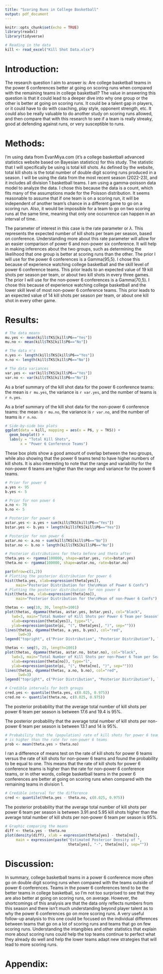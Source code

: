 ```yaml
---
title: "Scoring Runs in College Basketball"
output: pdf_document
---
```


```r
knitr::opts_chunk$set(echo = TRUE)
library(readxl)
library(tidyverse)

# Reading in the data
kill <- read_excel("Kill Shot Data.xlsx")
```

# Introduction:

The research question I aim to answer is: Are college basketball teams in the power 6 conferences better at going on scoring runs when compared with the remaining teams in college basketball? The value in answering this question is that it could lead to a deeper dive into why one group or the other is better at going on scoring runs. It could be a talent gap in players, or it could have to do with coaching, play style, opponent strength, etc. It could also be really valuable to do another study on scoring runs allowed, and then compare that with this research to see if a team is really streaky, good at defending against runs, or very susceptible to runs.

# Methods:

I'm using data from EvanMiya.com (it's a college basketball advanced statistics website based on Bayesian statistics) for this study. The statistic that I will specifically be using is total kill shots. As defined by the website, total kill shots is the total number of double digit scoring runs produced in a season. I will be using the data from the most recent season (2022-23), and it includes all division 1 basketball teams. I am using a gamma-poisson data model to analyze the data. I chose this because the data is a count, which fits many of the assumptions made for the Poisson distribution. It seems reasonable to assume that if one team is on a scoring run, it will be independent of another team's chance in a different game to go on a scoring run. Also, it would be impossible for a team to go on two scoring runs at the same time, meaning that only one occurrence can happen in an interval of time.

The parameter of interest in this case is the rate parameter or $\lambda$. This represents the expected number of kill shots per team per season, based on conference. Understanding more about this rate parameter will allow for an easier comparison of power 6 and non-power six conference. It will help in making inferences about the two groups, such as determining the likelihood that one group is better at scoring runs than the other. The prior I will use for the power 6 conferences is a Gamma(95,5). I chose this because of experience watching college basketball and the skill level of power 6 conference teams. This prior leads to an expected value of 19 kill shots per season per team, or about two kill shots in every three games. The prior I will use for the non-power 6 conferences is a Gamma(70,5). I chose this because of experience watching college basketball and the lower skill level of most non-power 6 conference teams. This prior leads to an expected value of 14 kill shots per season per team, or about one kill shot in every other game.

# Results:

```r
# The data means
mu.yes <- mean(kill$TKS[kill$P6=="Yes"])
mu.no <- mean(kill$TKS[kill$P6=="No"])

# The data n's
n.yes <- length(kill$TKS[kill$P6=="Yes"])
n.no <- length(kill$TKS[kill$P6=="No"])

# The data variances
var.yes <- var(kill$TKS[kill$P6=="Yes"])
var.no <- var(kill$TKS[kill$P6=="No"])
```

As a brief summary of the kill shot data for the power 6 conference teams: the mean is `r mu.yes`, the variance is `r var.yes`, and the number of teams is `r n.yes`.

As a brief summary of the kill shot data for the non-power 6 conference teams: the mean is `r mu.no`, the variance is `r var.no`, and the number of teams is `r n.no`.

```r
# Side-by-side box plots
ggplot(data = kill, mapping = aes(x = P6, y = TKS)) +
  geom_boxplot() +
  labs(y = "Total Kill Shots",
       x = "Power 6 Conference Teams")
```

These box plots show a good amount of overlap between the two groups, while also showing that the power 6 teams tend to have higher numbers of kill shots. It is also interesting to note that the range and variability for the non-power 6 teams are higher than the range and variance for the power 6 teams. 

```r
# Prior for power 6
a.yes <- 95
b.yes <- 5

# Prior for non power 6
a.no <- 70
b.no <- 5

# Posterior for power 6
astar.yes <- a.yes + sum(kill$TKS[kill$P6=="Yes"])
bstar.yes <- b.yes + length(kill$TKS[kill$P6=="Yes"])

# Posterior for non power 6
astar.no <- a.no + sum(kill$TKS[kill$P6=="No"])
bstar.no <- b.no + length(kill$TKS[kill$P6=="No"])

# Posterior distributions for theta before and theta after
theta.yes <- rgamma(100000, shape=astar.yes, rate=bstar.yes)
theta.no <- rgamma(100000, shape=astar.no, rate=bstar.no)

par(mfrow=c(1,2))
# Plotting the posterior distribution for power 6
hist(theta.yes, xlab=expression(theta[yes]),
     main="Posterior Distribution for the\nMean of Power 6 Confs")
# Plotting the posterior distribution for non power 6
hist(theta.no, xlab=expression(theta[no]),
     main="Posterior Distribution for the\nMean of non-Power 6 Confs")
```

```r
thetas <- seq(10, 30, length=1001)
plot(thetas, dgamma(thetas, astar.yes, bstar.yes), col="black",
   lwd=3, main="Total Number of Kill Shots per Power 6 Team per Season",
   xlab=expression(theta[yes]), type="l",
   ylab=expression(paste(pi, "(", theta[yes], ")", sep="")))
lines(thetas, dgamma(thetas, a.yes, b.yes), col="red",
      lwd=3)
legend("topright", c("Prior Distribution", "Posterior Distribution"), lwd=2, col=c("red", "black"))
```

```r
thetas <- seq(5, 25, length=1001)
plot(thetas, dgamma(thetas, astar.no, bstar.no), col="black",
   lwd=3, main="Total Number of Kill Shots per non-Power 6 Team per Season",
   xlab=expression(theta[no]), type="l",
   ylab=expression(paste(pi, "(", theta[no], ")", sep="")))
lines(thetas, dgamma(thetas, a.no, b.no), col="red",
      lwd=3)
legend("topright", c("Prior Distribution", "Posterior Distribution"), lwd=2, col=c("red", "black"))
```

```r
# Credible intervals for both groups
cred.yes <- quantile(theta.yes, c(0.025, 0.975))
cred.no <- quantile(theta.no, c(0.025, 0.975))
```

The posterior probability that the average total number of kill shots per power 6 team per season is between 17.6 and 19.4 is 95%.

The posterior probability that the average total number of kill shots per non-power 6 team per season is between 13.1 and 14 is 95%.

```r
# Probability that the (population) rate of kill shots for power 6 teams
# is higher than the rate for non-power 6 teams
prob <- mean(theta.yes > theta.no)
```

I ran a difference of means test on the rate of kill shots for power 6 teams versus the rate of kill shots for non-power 6 teams and found the probability to be equal to one. This means that the rate of kill shots for power 6 conference teams is higher than the rate for non-power 6 conference teams, or in other words, college basketball teams in the power 6 conferences are better at going on scoring runs when compared with the remaining teams in division 1. 

```r
# Credible interval for the difference
cred <- quantile(theta.yes - theta.no, c(0.025, 0.975))
```

The posterior probability that the average total number of kill shots per power 6 team per season is between 3.91 and 5.95 kill shots higher than the average total number of kill shots per non-power 6 team per season is 95%.

```r
# Graphic comparing the means
diff <- theta.yes - theta.no
plot(density(diff), xlab = expression(theta[yes] - theta[no]),
     main = expression(paste("Estimated Posterior Density of ",
                             theta[yes], "-", theta[no]), sep=""))
```

# Discussion:

In summary, college basketball teams in a power 6 conference more often go on double digit scoring runs when compared with the teams outside of power 6 conferences. Teams in the power 6 conferences tend to be the better teams in college basketball, so I'm not too surprised to see that they are also better at going on scoring runs, on average. However, the shortcomings of this analysis are that the data only reflects numbers from this season and there isn't much understanding beyond player talent as to why the power 6 conferences go on more scoring runs. A very useful follow-up analysis to this one could be focused on the individual differences between teams that go on a lot of scoring runs and teams that go on few scoring runs. Understanding the intangibles and other statistics that explain more about scoring runs could help the top teams continue to perfect what they already do well and help the lower teams adapt new strategies that will lead to more scoring runs.

# Appendix:

```r
```